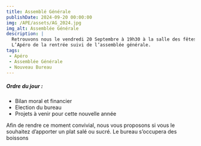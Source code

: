 ```yaml
---
title: Assemblé Générale
publishDate: 2024-09-20 00:00:00
img: /APE/assets/AG_2024.jpg
img_alt: Assemblée Générale
description: |
  Retrouvons nous le vendredi 20 Septembre à 19h30 à la salle des fêtes pour le 1er temps fort de l’année : 
  L’Apéro de la rentrée suivi de l’assemblée générale.
tags:
 - Apéro
 - Assemblée Générale
 - Nouveau Bureau
---
```

<p>
<h5>Ordre du jour :</h5>
<ul>
<li>Bilan moral et financier</li>
<li>Election du bureau</li>
<li>Projets à venir pour cette nouvelle année</li>
</ul>
</p>
<p>
Afin de rendre ce moment convivial, nous vous proposons si vous le souhaitez d’apporter un plat salé ou sucré. Le bureau s’occupera des boissons
</p>
